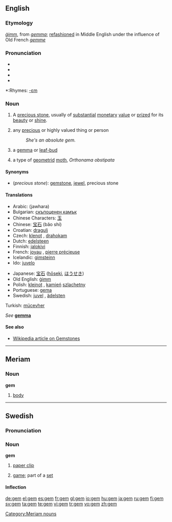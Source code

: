 ==English==

{{wikipedia|gemstone}}

===Etymology===
{{OE.}} ''[[gimm|ġimm]]'', from {{L.}} ''[[gemma#Latin|gemma]]''; [[refashion]]ed in Middle English under the influence of Old French ''[[gemme]]''

===Pronunciation===
* {{AHD|jĕm}}
* {{IPA|/ʤɛm/}}
* {{SAMPA|/dZem/}}
*{{audio|en-us-gem.ogg|Audio (US)}}

*:Rhymes: [[Rhymes:English:-ɛm|-ɛm]]

===Noun===
{{en-noun}}

# A [[precious stone]], usually of [[substantial]] [[monetary]] [[value]] or [[prize]]d for its [[beauty]] or [[shine]].
# {{figurative}} any [[precious]] or highly valued<!--do not hyphenate "highly valued"; "highly" cannot qualify "thing"--> thing or person
#:''She's an absolute gem.''
# {{obsolete}} a [[gemma]] or [[leaf-bud]]
# a type of [[geometrid]] [[moth]], ''Orthonama obstipata''

====Synonyms====
*(''precious stone''): [[gemstone]], [[jewel]], precious stone

====Translations====
{{trans-top|precious stone}}
* Arabic: {{ARchar|[[جوهرة]]}} (jawhara)
* Bulgarian: [[скъпоценен камък]] {{m}}
* Chinese Characters: [[玉]]
* Chinese: [[宝石]] (bǎo shí)
* Croatian: [[dragulj]] {{m}}
* Czech: [[klenot]] {{m}}, [[drahokam]]  {{m}}
* Dutch: [[edelsteen]] {{m}}
* Finnish: [[jalokivi]]
* French: [[joyau]] {{m}}, [[pierre précieuse]] {{f}}
* Icelandic: [[gimsteinn]] {{m}}
* Ido: [[juvelo]]
{{trans-mid}}
* Japanese: [[宝石]] ([[hōseki]], [[ほうせき]])
* Old English: [[gimm|ġimm]] {{m}}
* Polish: [[klejnot]] {{m}}, [[kamień]] [[szlachetny]] {{m}}
* Portuguese: [[gema]] {{f}}
* Swedish: [[juvel]] {{c}}, [[ädelsten]] {{c}}
Turkish: [[mücevher]]<!--[[User:Sercan|Sercan]] 08:30, 21 January 2007 (UTC)-->
{{trans-bottom}}

{{trans-top|precious or highly valued thing or person}}
{{trans-mid}}
{{trans-bottom}}

{{trans-top|obsolete: gemma}}
''See'' '''[[gemma]]'''
{{trans-mid}}
{{trans-bottom}}

{{trans-top|type of geometrid moth}}
{{trans-mid}}
{{trans-bottom}}

====See also====
*[[w:gemstone|Wikipedia article on Gemstones]]

----

==Meriam==

===Noun===
'''gem'''

# [[body]]

[[Category:Meriam nouns]]

----

==Swedish==

===Pronunciation===
{{IPA|/geːm/}}

===Noun===
'''gem'''

# [[paper clip]]
# {{tennis|lang=sv}} [[game]]; part of a [[set]]

====Inflection====
{{sv-noun|gender=Neuter|gem|gemet|gem|gemen|gems|gemets|gems|gemens}}

[[de:gem]]
[[el:gem]]
[[es:gem]]
[[fr:gem]]
[[gl:gem]]
[[io:gem]]
[[hu:gem]]
[[ja:gem]]
[[ru:gem]]
[[fi:gem]]
[[sv:gem]]
[[ta:gem]]
[[te:gem]]
[[vi:gem]]
[[tr:gem]]
[[vo:gem]]
[[zh:gem]]